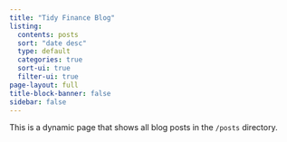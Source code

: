 ```yaml
---
title: "Tidy Finance Blog"
listing:
  contents: posts
  sort: "date desc"
  type: default
  categories: true
  sort-ui: true
  filter-ui: true
page-layout: full
title-block-banner: false
sidebar: false
---
```


This is a dynamic page that shows all blog posts in the `/posts` directory.

